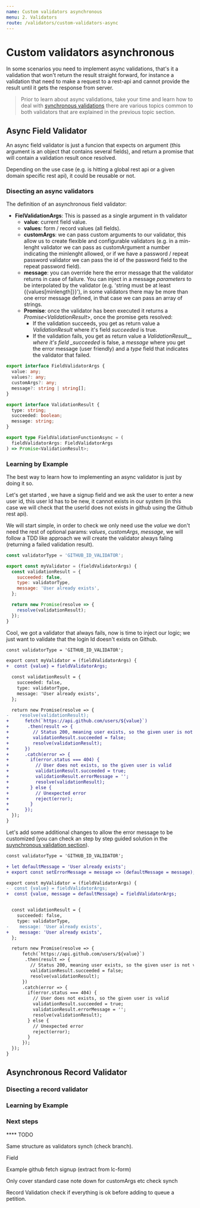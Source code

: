 ```yaml
---
name: Custom validators asynchronous
menu: 2. Validators
route: /validators/custom-validators-async
---
```


# Custom validators asynchronous

In some scenarios you need to implement async validations, that's it a validation that won't return the result straight forward, for instance
a validation that need to make a request to a rest-api and cannot provide the result until it gets the response from server.

> Prior to learn about async validations, take your time and learn how to deal with [synchronous validations]() there are various topics
> common to both validators that are explained in the previous topic section.

## Async Field Validator

An async field validator is just a funcion that expects on argument (this argument is an object that contains several fields),
and return a promise that will contain a validation result once resolved.

Depending on the use case (e.g. is hitting a global rest api or a given domain specific rest api), it could be reusable or not.

### Disecting an async validators

The definition of an asynchronous field validator:

- **FielValidationArgs**: This is passed as a single argument in th validator
  - **value**: current field value.
  - **values**: form / record values (all fields).
  - **customArgs**: we can pass custom arguments to our validator, this allow us to create flexible and configurable
    validators (e.g. in a min-lenght validator we can pass as customArgument a number indicating the minlenght allowed,
    or if we have a password / repeat password validator we can pass the id of the password field to the repeat password
    field).
  - **message**: you can override here the error message that the validator returns in case of failure. You can inject
    in a message _parameters_ to be interpolated by the validator (e.g. 'string must be at least {{values[minlength]}}'),
    in some validators there may be more than one error message defined, in that case we can pass an array of strings.
  - **Promise<ValidationResult>**: once the validator has been executed it returns a _Promise<ValidationResult_>,
    once the promise gets resolved:
    - If the validation succeeds, you get as return value a _ValidationResult_ where it's field _succeeded_ is true.
    - If the validation fails, you get as return value a _ValidationResult\_\_ where it's field \_succeeded_ is false,
      a _message_ where you get the error message (user friendly) and a _type_ field that indicates the validator that
      failed.

```typescript
export interface FieldValidatorArgs {
  value: any;
  values?: any;
  customArgs?: any;
  message?: string | string[];
}

export interface ValidationResult {
  type: string;
  succeeded: boolean;
  message: string;
}

export type FieldValidationFunctionAsync = (
  fieldValidatorArgs: FieldValidatorArgs
) => Promise<ValidationResult>;
```

### Learning by Example

The best way to learn how to implementing an async validator is just by doing it so.

Let's get started , we have a signup field and we ask the user to enter a new user id,
this user Id has to be new, it cannot exists in our system (in this case we will
check that the userId does not exists in github using the Github rest api).

We will start simple, in order to check we only need use the _value_ we
don't need the rest of optional params: _values_, _customArgs_, _message_, we will follow a TDD like approach
we will create the validator always faling (returning a failed validation result).

```javascript
const validatorType = 'GITHUB_ID_VALIDATOR';

export const myValidator = (fieldValidatorArgs) {
  const validationResult = {
    succeeded: false,
    type: validatorType,
    message: 'User already exists',
  };

  return new Promise(resolve => {
    resolve(validationResult);
  });
}
```

Cool, we got a validator that always fails, now is time to inject our logic; we just want
to validate that the login Id doesn't exists on Github.

```diff
const validatorType = 'GITHUB_ID_VALIDATOR';

export const myValidator = (fieldValidatorArgs) {
+  const {value} = fieldValidatorArgs;

  const validationResult = {
    succeeded: false,
    type: validatorType,
    message: 'User already exists',
  };

  return new Promise(resolve => {
-    resolve(validationResult);
+      fetch(`https://api.github.com/users/${value}`)
+       .then(result => {
+         // Status 200, meaning user exists, so the given user is not valid
+         validationResult.succeeded = false;
+         resolve(validationResult);
+      })
+      .catch(error => {
+        if(error.status === 404) {
+          // User does not exists, so the given user is valid
+          validationResult.succeeded = true;
+          validationResult.errorMessage = '';
+          resolve(validationResult);
+        } else {
+          // Unexpected error
+          reject(error);
+        }
+      });
  });
}
```

Let's add some additional changes to allow the error message to be customized (you can check an step by step guided solution
in the [suynchronous validation section](TODO)).

```diff
const validatorType = 'GITHUB_ID_VALIDATOR';

+ let defaultMessage = 'User already exists';
+ export const setErrorMessage = message => (defaultMessage = message);

export const myValidator = (fieldValidatorArgs) {
-  const {value} = fieldValidatorArgs;
+  const {value, message = defaultMessage} = fieldValidatorArgs;


  const validationResult = {
    succeeded: false,
    type: validatorType,
-    message: 'User already exists',
+    message: 'User already exists',
  };

  return new Promise(resolve => {
      fetch(`https://api.github.com/users/${value}`)
       .then(result => {
         // Status 200, meaning user exists, so the given user is not valid
         validationResult.succeeded = false;
         resolve(validationResult);
      })
      .catch(error => {
        if(error.status === 404) {
          // User does not exists, so the given user is valid
          validationResult.succeeded = true;
          validationResult.errorMessage = '';
          resolve(validationResult);
        } else {
          // Unexpected error
          reject(error);
        }
      });
  });
}
```

## Asynchronous Record Validator

### Disecting a record validator

### Learning by Example

### Next steps

\*\*\*\* TODO

Same structure as validators synch (check branch).

Field

Example github fetch signup (extract from lc-form)

Only cover standard case note down for customArgs etc check synch

Record Validation check if everything is ok before adding to queue a petition.
